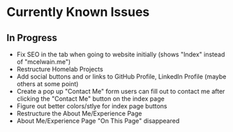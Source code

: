 # Currently Known Issues
## In Progress
- Fix SEO in the tab when going to website initially (shows "Index" instead of "mcelwain.me")
- Restructure Homelab Projects
- Add social buttons and or links to GitHub Profile, LinkedIn Profile (maybe others at some point)
- Create a pop up "Contact Me" form users can fill out to contact me after clicking the "Contact Me" button on the index page
- Figure out better colors/stlye for index page buttons
- Restructure the About Me/Experience Page
- About Me/Experience Page "On This Page" disappeared
